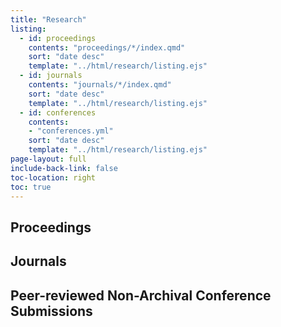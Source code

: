 ```yaml
---
title: "Research"
listing:
  - id: proceedings
    contents: "proceedings/*/index.qmd"
    sort: "date desc"
    template: "../html/research/listing.ejs"
  - id: journals
    contents: "journals/*/index.qmd"
    sort: "date desc"
    template: "../html/research/listing.ejs"
  - id: conferences
    contents:
    - "conferences.yml"
    sort: "date desc"
    template: "../html/research/listing.ejs"
page-layout: full
include-back-link: false
toc-location: right
toc: true
---
```


## Proceedings

:::{#proceedings}
:::

## Journals

:::{#journals}
:::

## Peer-reviewed Non-Archival Conference Submissions

:::{#conferences}
:::